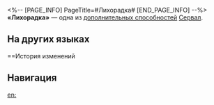 <%-- [PAGE_INFO]
PageTitle=#Лихорадка#
[END_PAGE_INFO] --%>
{{Навык Инфобокс
|Название         = Лихорадка
|Изображение      = След Лихорадка.png
|Персонаж         = Сервал
|Тип              = Доп. способность
|Возвышение       = 6
|Длительность     = 
|Описание         = Когда персонаж побеждает противника, его сила атаки повышается на 20% на 2 хода.
|Свойство1        = 
|Масштабирование1 = 
}}
'''«Лихорадка»''' — одна из [[дополнительная способность|дополнительных способностей]] [[Сервал]].

==На других языках==
{{На других языках
|en   = Mania
|zhs  = 狂热
|zht  = 狂熱
|ja   = {{Rubi|狂熱|きょうねつ}}
|ko   = 열광
|es   = Locura
|fr   = Maniaque
|ru   = Лихорадка
|th   = Mania
|vi   = Cuồng Nhiệt
|de   = Manie
|id   = Mania
|pt   = Mania
}}

==История изменений
{{История изменений|3.5}}

==Навигация==
{{Навык Навбокс|Сервал}}

[[en:]]